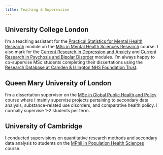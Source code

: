 ```yaml
---
title: Teaching & Supervision
---
```

## University College London
I'm a teaching assistant for the [Practical Statistics for Mental Health Research](https://www.ucl.ac.uk/module-catalogue/modules/practical-statistics-for-mental-health-research/PSBS0008) module on the [MSc in Mental Health Sciences Research](https://www.ucl.ac.uk/prospective-students/graduate/taught-degrees/mental-health-sciences-research-msc) course. I also mark for the [Current Research in Depression and Anxiety](https://www.ucl.ac.uk/psychiatry/mental-health-sciences-modules/current-research-depression-and-anxiety) and [Current Research in Psychosis and Bipolar Disorder](https://www.ucl.ac.uk/psychiatry/mental-health-sciences-modules/current-research-psychosis-and-bipolar-disorder) modules. I'm always happy to co-supervise MSc students completing their dissertations using the [Research Database at Camden & Islington NHS Foundation Trust](https://www.candi.nhs.uk/health-professionals/research/ci-research-database).

## Queen Mary University of London
I'm a dissertation supervisor on the [MSc in Global Public Health and Policy](https://www.qmul.ac.uk/postgraduate/taught/coursefinder/courses/global-public-health-and-policy-msc) course where I mainly supervise projects pertaining to secondary data analysis, substance-related use disorders, and comparative health policy. I normally supervise 1-2 students per term.

## University of Cambridge
I conducted supervisions on quantitative research methods and secondary data analysis to students on the [MPhil in Population Health Sciences](https://www.phs.masters.cam.ac.uk) course.
